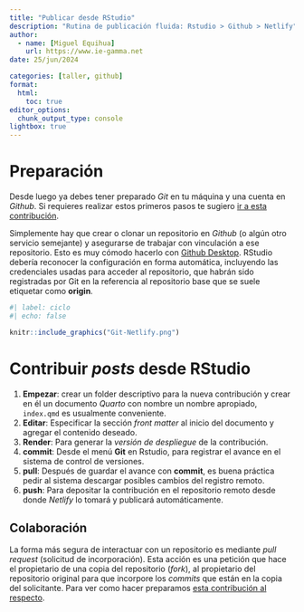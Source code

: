 ```yaml
---
title: "Publicar desde RStudio"
description: "Rutina de publicación fluida: Rstudio > Github > Netlify"
author:
  - name: [Miguel Equihua]
    url: https://www.ie-gamma.net
date: 25/jun/2024

categories: [taller, github]
format: 
  html:
    toc: true
editor_options: 
  chunk_output_type: console
lightbox: true
---
```



# Preparación

Desde luego ya debes tener preparado _Git_ en tu máquina y una cuenta en _Github_. Si requieres realizar estos primeros pasos te sugiero [ir a esta contribución](primeros-pasos.qmd).

::: {layout="[60, 40]"}

Simplemente hay que crear o clonar un repositorio en _Github_ (o algún otro servicio semejante) y asegurarse de trabajar con vinculación a ese repositorio. Esto es muy cómodo hacerlo con [Github Desktop](https://desktop.github.com/). RStudio debería reconocer la configuración en forma automática, incluyendo las credenciales usadas para acceder al repositorio, que habrán sido registradas por Git en la referencia al repositorio base que se suele etiquetar como __origin__.

```r
#| label: ciclo
#| echo: false

knitr::include_graphics("Git-Netlify.png")
```

:::

# Contribuir _posts_ desde RStudio

1. __Empezar__: crear un folder descriptivo para la nueva contribución y crear en él un documento _Quarto_ con nombre un nombre apropiado, `index.qmd` es usualmente conveniente.
2. __Editar__: Especificar la sección _front matter_ al inicio del documento y agregar el contenido deseado.
3. __Render__: Para generar la _versión de despliegue_ de la contribución.
4. __commit__: Desde el menú **Git** en Rstudio, para registrar el avance en el sistema de control de versiones.
5. __pull__: Después de guardar el avance con __commit__, es buena práctica pedir al sistema descargar posibles cambios del registro remoto.
5. __push__: Para depositar la contribución en el repositorio remoto desde donde _Netlify_ lo tomará y publicará automáticamente.


## Colaboración

La forma más segura de interactuar con un repositorio es mediante _pull request_ (solicitud de incorporación). Esta acción es una petición que hace el propietario de una copia del repositorio (_fork_), al propietario del repositorio original para que incorpore los _commits_ que están en la copia del solicitante. Para ver como hacer preparamos [esta contribución al respecto](pull-request.qmd).

